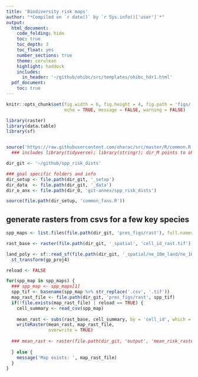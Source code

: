```yaml
---
title: 'Biodiversity risk maps'
author: "*Compiled on `r date()` by `r Sys.info()['user']`*"
output: 
  html_document:
    code_folding: hide
    toc: true
    toc_depth: 3
    toc_float: yes
    number_sections: true
    theme: cerulean
    highlight: haddock
    includes: 
      in_header: '~/github/ohibc/src/templates/ohibc_hdr1.html'
  pdf_document:
    toc: true
---
```


``` r

knitr::opts_chunk$set(fig.width = 6, fig.height = 4, fig.path = 'figs/',
                      echo = TRUE, message = FALSE, warning = FALSE)

library(raster)
library(data.table)
library(sf)


source('https://raw.githubusercontent.com/oharac/src/master/R/common.R')  ###
  ### includes library(tidyverse); library(stringr); dir_M points to ohi directory

dir_git <- '~/github/spp_risk_dists'

### goal specific folders and info
dir_setup <- file.path(dir_git, '_setup')
dir_data  <- file.path(dir_git, '_data')
dir_o_anx <- file.path(dir_O, 'git-annex/spp_risk_dists')

source(file.path(dir_setup, 'common_fxns.R'))

```

## generate rasters from csvs for a few key species

``` r

spp_maps <- list.files(file.path(dir_git, 'pres_figs/rast'), full.names = TRUE)

rast_base <- raster(file.path(dir_git, '_spatial', 'cell_id_rast.tif'))

land_poly <- sf::read_sf(file.path(dir_git, '_spatial/ne_10m_land/ne_10m_land.shp')) %>%
  st_transform(gp_proj4)

reload <- FALSE

for(spp_map in spp_maps) {
  ### spp_map <- spp_maps[1]
  spp_tif <- basename(spp_map %>% str_replace('.csv', '.tif'))
  map_rast_file <- file.path(dir_git, 'pres_figs/rast', spp_tif)
  if(!file.exists(map_rast_file) | reload == TRUE) {
    cell_summary <- read_csv(spp_map)
  
    mean_rast <- subs(rast_base, cell_summary, by = 'cell_id', which = 'mean_risk')
    writeRaster(mean_rast, map_rast_file,
                overwrite = TRUE)
  
  ### mean_rast <- raster(file.path(dir_git, 'output', 'mean_risk_raster_comp.tif'))
  
  } else {
    message('Map exists: ', map_rast_file)
  }
}

```

